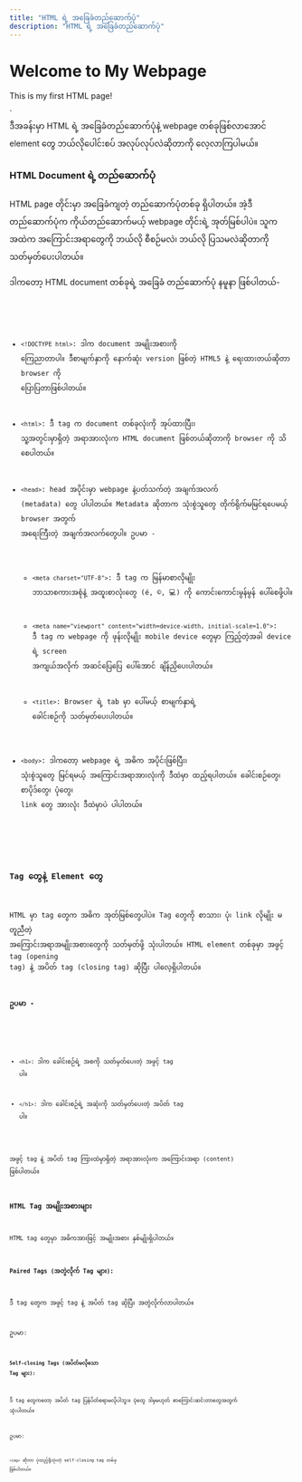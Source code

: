 ```yaml
---
title: "HTML ရဲ့ အခြေခံတည်ဆောက်ပုံ"
description: "HTML ရဲ့ အခြေခံတည်ဆောက်ပုံ"
---
```



<html lang="en">
  <head>
    <meta charset="UTF-8">
    <meta name="viewport" content="width=device-width, initial-scale=1.0">
    <title>My Webpage</title>
  </head>
  <body>
    <h1>Welcome to My Webpage</h1>
    <p>This is my first HTML page!</p>
  </body>
</html>`





<Aside title="ရည်ရွယ်ချက်">
   ဒီအခန်းမှာ HTML ရဲ့ အခြေခံတည်ဆောက်ပုံနဲ့ webpage တစ်ခုဖြစ်လာအောင် element တွေ ဘယ်လိုပေါင်းစပ် အလုပ်လုပ်လဲဆိုတာကို လေ့လာကြပါမယ်။
</Aside>

### HTML Document ရဲ့ တည်ဆောက်ပုံ
HTML page တိုင်းမှာ အခြေခံကျတဲ့ တည်ဆောက်ပုံတစ်ခု ရှိပါတယ်။ အဲ့ဒီတည်ဆောက်ပုံက ကိုယ်တည်ဆောက်မယ့် webpage တိုင်းရဲ့ အုတ်မြစ်ပါပဲ။ သူက အထဲက အကြောင်းအရာတွေကို ဘယ်လို စီစဉ်မလဲ၊ ဘယ်လို ပြသမလဲဆိုတာကို သတ်မှတ်ပေးပါတယ်။

ဒါကတော့ HTML document တစ်ခုရဲ့ အခြေခံ တည်ဆောက်ပုံ နမူနာ ဖြစ်ပါတယ်-

<Code title="HTML" lang='html' code={basicHtml}/>


- `<!DOCTYPE html>`:
ဒါက document အမျိုးအစားကို ကြေညာတာပါ။ ဒီစာမျက်နှာကို နောက်ဆုံး version ဖြစ်တဲ့ HTML5 နဲ့ ရေးထားတယ်ဆိုတာ browser ကို ပြောပြတာဖြစ်ပါတယ်။

- `<html>`:
ဒီ tag က document တစ်ခုလုံးကို အုပ်ထားပြီး၊ သူ့အတွင်းမှာရှိတဲ့ အရာအားလုံးက HTML document ဖြစ်တယ်ဆိုတာကို browser ကို သိစေပါတယ်။

- `<head>`:
head အပိုင်းမှာ webpage နဲ့ပတ်သက်တဲ့ အချက်အလက် (metadata) တွေ ပါပါတယ်။ Metadata ဆိုတာက သုံးစွဲသူတွေ တိုက်ရိုက်မမြင်ရပေမယ့် browser အတွက် အရေးကြီးတဲ့ အချက်အလက်တွေပါ။ ဥပမာ -

    - `<meta charset="UTF-8">`: ဒီ tag က မြန်မာစာလိုမျိုး ဘာသာစကားအစုံနဲ့ အထူးစာလုံးတွေ (é, ©, 💻) ကို ကောင်းကောင်းမွန်မွန် ပေါ်စေဖို့ပါ။

    - `<meta name="viewport" content="width=device-width, initial-scale=1.0">`: ဒီ tag က webpage ကို ဖုန်းလိုမျိုး mobile device တွေမှာ ကြည့်တဲ့အခါ device ရဲ့ screen အကျယ်အလိုက် အဆင်ပြေပြေ ပေါ်အောင် ချိန်ညှိပေးပါတယ်။

    - `<title>`: Browser ရဲ့ tab မှာ ပေါ်မယ့် စာမျက်နှာရဲ့ ခေါင်းစဉ်ကို သတ်မှတ်ပေးပါတယ်။

- `<body>`:
ဒါကတော့ webpage ရဲ့ အဓိက အပိုင်းဖြစ်ပြီး၊ သုံးစွဲသူတွေ မြင်ရမယ့် အကြောင်းအရာအားလုံးကို ဒီထဲမှာ ထည့်ရပါတယ်။ ခေါင်းစဉ်တွေ၊ စာပိုဒ်တွေ၊ ပုံတွေ၊ link တွေ အားလုံး ဒီထဲမှာပဲ ပါပါတယ်။

<ContentImage src={structure} alt="HTML Structure" />

### Tag တွေနဲ့ Element တွေ
HTML မှာ tag တွေက အဓိက အုတ်မြစ်တွေပါပဲ။ Tag တွေကို စာသား၊ ပုံ၊ link လိုမျိုး မတူညီတဲ့ အကြောင်းအရာအမျိုးအစားတွေကို သတ်မှတ်ဖို့ သုံးပါတယ်။ HTML element တစ်ခုမှာ အဖွင့် tag (opening tag) နဲ့ အပိတ် tag (closing tag) ဆိုပြီး ပါလေ့ရှိပါတယ်။

**ဥပမာ -**

<Code title="HTML" lang='html' code={h1Tag}/>


- `<h1>`: ဒါက ခေါင်းစဉ်ရဲ့ အစကို သတ်မှတ်ပေးတဲ့ အဖွင့် tag ပါ။

- `</h1>`: ဒါက ခေါင်းစဉ်ရဲ့ အဆုံးကို သတ်မှတ်ပေးတဲ့ အပိတ် tag ပါ။

အဖွင့် tag နဲ့ အပိတ် tag ကြားထဲမှာရှိတဲ့ အရာအားလုံးက အကြောင်းအရာ (content) ဖြစ်ပါတယ်။

### HTML Tag အမျိုးအစားများ
HTML tag တွေမှာ အဓိကအားဖြင့် အမျိုးအစား နှစ်မျိုးရှိပါတယ်။

#### Paired Tags (အတွဲလိုက် Tag များ):
ဒီ tag တွေက အဖွင့် tag နဲ့ အပိတ် tag ဆိုပြီး အတွဲလိုက်လာပါတယ်။

ဥပမာ:
<Code title="HTML" lang='html' code={pTag}/>

#### Self-closing Tags (အပိတ်မလိုသော Tag များ):
ဒီ tag တွေကတော့ အပိတ် tag ပြန်ပိတ်စရာမလိုပါဘူး။ ပုံတွေ ဒါမှမဟုတ် စာကြောင်းဆင်းတာတွေအတွက် သုံးပါတယ်။

ဥပမာ:
<Code title="HTML" lang='html' code={selfClosingTag}/>

`<img>` ဆိုတာ ပုံထည့်ဖို့သုံးတဲ့ self-closing tag တစ်ခု ဖြစ်ပါတယ်။